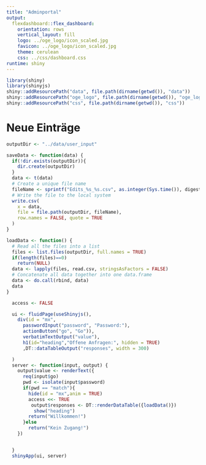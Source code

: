 ```yaml
---
title: "Adminportal"
output: 
  flexdashboard::flex_dashboard:
    orientation: rows
    vertical_layout: fill
    logo: ../oge_logo/icon_scaled.jpg
    favicon: ../oge_logo/icon_scaled.jpg
    theme: cerulean
    css: ../css/dashboard.css
runtime: shiny
---
```


```r
library(shiny)
library(shinyjs)
shiny::addResourcePath("data", file.path(dirname(getwd()), "data"))
shiny::addResourcePath("oge_logo", file.path(dirname(getwd()), "oge_logo"))
shiny::addResourcePath("css", file.path(dirname(getwd()), "css"))
```

Neue Einträge
=========================

```r
outputDir <- "../data/user_input"

saveData <- function(data) {
  if(!dir.exists(outputDir)){
    dir.create(outputDir)
  }
  data <- t(data)
  # Create a unique file name
  fileName <- sprintf("Edits_%s_%s.csv", as.integer(Sys.time()), digest::digest(data))
  # Write the file to the local system
  write.csv(
    x = data,
    file = file.path(outputDir, fileName),
    row.names = FALSE, quote = TRUE
  )
}

loadData <- function() {
  # Read all the files into a list
  files <- list.files(outputDir, full.names = TRUE)
  if(length(files)==0)
    return(NULL)
  data <- lapply(files, read.csv, stringsAsFactors = FALSE)
  # Concatenate all data together into one data.frame
  data <- do.call(rbind, data)
  data
}

  access <- FALSE

  ui <- fluidPage(useShinyjs(),
    div(id = "mx",
      passwordInput("password", "Password:"),
      actionButton("go", "Go")),
      verbatimTextOutput("value"),
      h1(id="heading","Offene Anfragen:", hidden = TRUE)
      ,DT::dataTableOutput("responses", width = 300)

  )
  server <- function(input, output) {
    output$value <- renderText({
      req(input$go)
      pwd <- isolate(input$password)
      if(pwd == "match"){
        hide(id = "mx",anim = TRUE)
        access <<- TRUE
         output$responses <- DT::renderDataTable({loadData()})
          show("heading")
        return("Willkommen!")
      }else
        return("Kein Zugang!")
    })


  }
  shinyApp(ui, server)


```

